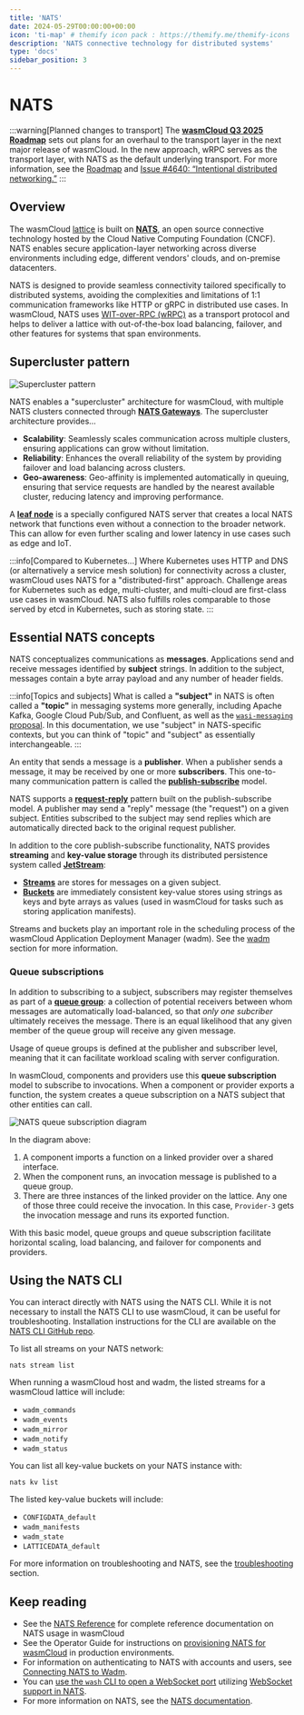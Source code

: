 ```yaml
---
title: 'NATS'
date: 2024-05-29T00:00:00+00:00
icon: 'ti-map' # themify icon pack : https://themify.me/themify-icons
description: 'NATS connective technology for distributed systems'
type: 'docs'
sidebar_position: 3
---
```


# NATS

:::warning[Planned changes to transport]
The [**wasmCloud Q3 2025 Roadmap**](https://github.com/orgs/wasmCloud/projects/7) sets out plans for an overhaul to the transport layer in the next major release of wasmCloud. In the new approach, wRPC serves as the transport layer, with NATS as the default underlying transport. For more information, see the [Roadmap](https://github.com/orgs/wasmCloud/projects/7) and [Issue #4640: “Intentional distributed networking.”](https://github.com/wasmCloud/wasmCloud/issues/4640)
:::

## Overview

The wasmCloud [lattice](/docs/concepts/lattice) is built on [**NATS**](https://nats.io/), an open source connective technology hosted by the Cloud Native Computing Foundation (CNCF). NATS enables secure application-layer networking across diverse environments including edge, different vendors' clouds, and on-premise datacenters.

NATS is designed to provide seamless connectivity tailored specifically to distributed systems, avoiding the complexities and limitations of 1:1 communication frameworks like HTTP or gRPC in distributed use cases. In wasmCloud, NATS uses [WIT-over-RPC (wRPC)](https://github.com/bytecodealliance/wrpc) as a transport protocol and helps to deliver a lattice with out-of-the-box load balancing, failover, and other features for systems that span environments.

## Supercluster pattern

![Supercluster pattern](/docs/images/supercluster.png)

NATS enables a "supercluster" architecture for wasmCloud, with multiple NATS clusters connected through [**NATS Gateways**](https://docs.nats.io/running-a-nats-service/configuration/gateways#gateways). The supercluster architecture provides...

- **Scalability**: Seamlessly scales communication across multiple clusters, ensuring applications can grow without limitation.
- **Reliability**: Enhances the overall reliability of the system by providing failover and load balancing across clusters.
- **Geo-awareness**: Geo-affinity is implemented automatically in queuing, ensuring that service requests are handled by the nearest available cluster, reducing latency and improving performance.

A **[leaf node](https://docs.nats.io/running-a-nats-service/configuration/leafnodes)** is a specially configured NATS server that creates a local NATS network that functions even without a connection to the broader network. This can allow for even further scaling and lower latency in use cases such as edge and IoT.

:::info[Compared to Kubernetes...]
Where Kubernetes uses HTTP and DNS (or alternatively a service mesh solution) for connectivity across a cluster, wasmCloud uses NATS for a "distributed-first" approach. Challenge areas for Kubernetes such as edge, multi-cluster, and multi-cloud are first-class use cases in wasmCloud. NATS also fulfills roles comparable to those served by etcd in Kubernetes, such as storing state.
:::

## Essential NATS concepts

NATS conceptualizes communications as **messages**. Applications send and receive messages identified by **subject** strings. In addition to the subject, messages contain a byte array payload and any number of header fields.

:::info[Topics and subjects]
What is called a **"subject"** in NATS is often called a **"topic"** in messaging systems more generally, including Apache Kafka, Google Cloud Pub/Sub, and Confluent, as well as the [`wasi-messaging` proposal](https://github.com/WebAssembly/wasi-messaging). In this documentation, we use "subject" in NATS-specific contexts, but you can think of "topic" and "subject" as essentially interchangeable.
:::

An entity that sends a message is a **publisher**. When a publisher sends a message, it may be received by one or more **subscribers**. This one-to-many communication pattern is called the [**publish-subscribe**](https://docs.nats.io/nats-concepts/core-nats/pubsub) model.

NATS supports a **[request-reply](https://docs.nats.io/nats-concepts/core-nats/reqreply)** pattern built on the publish-subscribe model. A publisher may send a "reply" message (the "request") on a given subject. Entities subscribed to the subject may send replies which are automatically directed back to the original request publisher.

In addition to the core publish-subscribe functionality, NATS provides **streaming** and **key-value storage** through its distributed persistence system called **[JetStream](https://docs.nats.io/nats-concepts/jetstream)**:

- **[Streams](https://docs.nats.io/nats-concepts/jetstream/streams)** are stores for messages on a given subject.
- **[Buckets](https://docs.nats.io/nats-concepts/jetstream/key-value-store)** are immediately consistent key-value stores using strings as keys and byte arrays as values (used in wasmCloud for tasks such as storing application manifests).

Streams and buckets play an important role in the scheduling process of the wasmCloud Application Deployment Manager (wadm). See the [wadm](/docs/ecosystem/wadm/) section for more information.

### Queue subscriptions

In addition to subscribing to a subject, subscribers may register themselves as part of a [**queue group**](https://docs.nats.io/using-nats/developer/receiving/queues): a collection of potential receivers between whom messages are automatically load-balanced, so that _only one subcriber_ ultimately receives the message. There is an equal likelihood that any given member of the queue group will receive any given message.

Usage of queue groups is defined at the publisher and subscriber level, meaning that it can facilitate workload scaling with server configuration.

In wasmCloud, components and providers use this **queue subscription** model to subscribe to invocations. When a component or provider exports a function, the system creates a queue subscription on a NATS subject that other entities can call.

![NATS queue subscription diagram](/docs/images/nats-queue-subscription.png)

In the diagram above:

1. A component imports a function on a linked provider over a shared interface.
2. When the component runs, an invocation message is published to a queue group.
3. There are three instances of the linked provider on the lattice. Any one of those three could receive the invocation. In this case, `Provider-3` gets the invocation message and runs its exported function.

With this basic model, queue groups and queue subscription facilitate horizontal scaling, load balancing, and failover for components and providers.

## Using the NATS CLI

You can interact directly with NATS using the NATS CLI. While it is not necessary to install the NATS CLI to use wasmCloud, it can be useful for troubleshooting. Installation instructions for the CLI are available on the [NATS CLI GitHub repo](https://github.com/nats-io/natscli).

To list all streams on your NATS network:

```shell
nats stream list
```

When running a wasmCloud host and wadm, the listed streams for a wasmCloud lattice will include:

- `wadm_commands`
- `wadm_events`
- `wadm_mirror`
- `wadm_notify`
- `wadm_status`

You can list all key-value buckets on your NATS instance with:

```shell
nats kv list
```

The listed key-value buckets will include:

- `CONFIGDATA_default`
- `wadm_manifests`
- `wadm_state`
- `LATTICEDATA_default`

For more information on troubleshooting and NATS, see the [troubleshooting](/docs/developer/troubleshooting/host#clear-nats-streams-and-buckets) section.

## Keep reading

- See the [NATS Reference](/docs/category/nats/) for complete reference documentation on NATS usage in wasmCloud
- See the Operator Guide for instructions on [provisioning NATS for wasmCloud](/docs/category/provisioning-nats) in production environments.
- For information on authenticating to NATS with accounts and users, see [Connecting NATS to Wadm](/docs/deployment/wadm/nats-credentials).
- You can [use the `wash` CLI to open a WebSocket port](/docs/cli/wash#wash-up) utilizing [WebSocket support in NATS](https://docs.nats.io/running-a-nats-service/configuration/websocket).
- For more information on NATS, see the [NATS documentation](https://docs.nats.io/).
